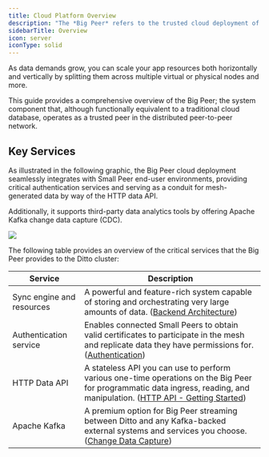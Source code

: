 ```yaml
---
title: Cloud Platform Overview
description: "The *Big Peer* refers to the trusted cloud deployment of the Ditto sync engine and its associated services that facilitate advanced platform capabilities."
sidebarTitle: Overview
icon: server
iconType: solid
---
```

As data demands grow, you can scale your app resources both horizontally and vertically by splitting them across multiple virtual or physical nodes and more.

This guide provides a comprehensive overview of the Big Peer; the system component that, although functionally equivalent to a traditional cloud database, operates as a trusted peer in the distributed peer-to-peer network.

## Key Services

As illustrated in the following graphic, the Big Peer cloud deployment seamlessly integrates with Small Peer end-user environments, providing critical authentication services and serving as a conduit for mesh-generated data by way of the HTTP data API.

Additionally, it supports third-party data analytics tools by offering Apache Kafka change data capture (CDC).
<Frame>
  <img src="/images/key-services.png"/>
</Frame>

The following table provides an overview of the critical services that the Big Peer provides to the Ditto cluster:

| **Service**               | **Description**                                                                                                                                                                                                              |
| ------------------------- | ---------------------------------------------------------------------------------------------------------------------------------------------------------------------------------------------------------------------------- |
| Sync engine and resources | A powerful and feature-rich system capable of storing and orchestrating very large amounts of data. ([Backend Architecture](/cloud/backend-architecture))                                                                    |
| Authentication service    | Enables connected Small Peers to obtain valid certificates to participate in the mesh and replicate data they have permissions for. ([Authentication](/v4-6/security/authentication))                                                                     |
| HTTP Data API             | A stateless API you can use to perform various one-time operations on the Big Peer for programmatic data ingress, reading, and manipulation. ([HTTP API - Getting Started](/cloud/http-api/getting-started)) |
| Apache Kafka              | A premium option for Big Peer streaming between Ditto and any Kafka-backed external systems and services you choose.([Change Data Capture](/cloud/cdc))                                                      |
